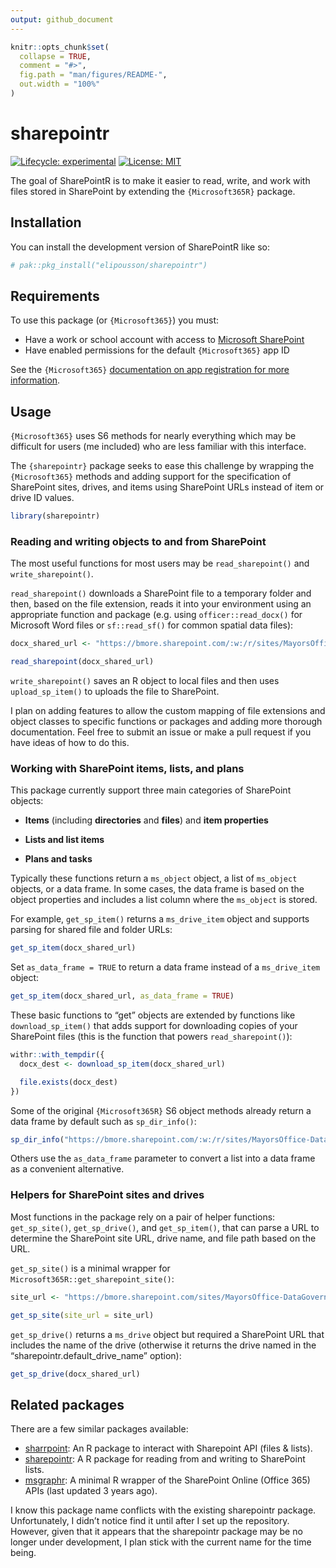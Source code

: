 ```yaml
---
output: github_document
---
```


<!-- README.md is generated from README.Rmd. Please edit that file -->

```r
knitr::opts_chunk$set(
  collapse = TRUE,
  comment = "#>",
  fig.path = "man/figures/README-",
  out.width = "100%"
)
```

# sharepointr

<!-- badges: start -->

[![Lifecycle: experimental](https://img.shields.io/badge/lifecycle-experimental-orange.svg)](https://lifecycle.r-lib.org/articles/stages.html#experimental)
[![License: MIT](https://img.shields.io/badge/License-MIT-yellow.svg)](https://opensource.org/licenses/MIT)

<!-- badges: end -->

The goal of SharePointR is to make it easier to read, write, and work with files stored in SharePoint by extending the `{Microsoft365R}` package.

## Installation

You can install the development version of SharePointR like so:

``` r
# pak::pkg_install("elipousson/sharepointr")
```

## Requirements

To use this package (or `{Microsoft365}`) you must:

-   Have a work or school account with access to [Microsoft SharePoint](https://www.microsoft.com/en-us/microsoft-365/sharepoint/collaboration)
-   Have enabled permissions for the default `{Microsoft365}` app ID

See the `{Microsoft365}` [documentation on app registration for more information](https://github.com/Azure/Microsoft365R/blob/master/inst/app_registration.md).

## Usage

`{Microsoft365}` uses S6 methods for nearly everything which may be difficult for users (me included) who are less familiar with this interface.

The `{sharepointr}` package seeks to ease this challenge by wrapping the `{Microsoft365}` methods and adding support for the specification of SharePoint sites, drives, and items using SharePoint URLs instead of item or drive ID values.

```r
library(sharepointr)
```

### Reading and writing objects to and from SharePoint

The most useful functions for most users may be `read_sharepoint()` and `write_sharepoint()`.

`read_sharepoint()` downloads a SharePoint file to a temporary folder and then, based on the file extension, reads it into your environment using an appropriate function and package (e.g. using `officer::read_docx()` for Microsoft Word files or `sf::read_sf()` for common spatial data files):

```r
docx_shared_url <- "https://bmore.sharepoint.com/:w:/r/sites/MayorsOffice-DataGovernance/Shared%20Documents/General/Baltimore%20Data%20Academy/Baltimore%20Data%20Academy%20Announcement%20Content.docx?d=w0a50d3cd74ce4a8da6d82596037f0148&csf=1&web=1&e=cBURo2"

read_sharepoint(docx_shared_url)
```

`write_sharepoint()` saves an R object to local files and then uses `upload_sp_item()` to uploads the file to SharePoint.

I plan on adding features to allow the custom mapping of file extensions and object classes to specific functions or packages and adding more thorough documentation. Feel free to submit an issue or make a pull request if you have ideas of how to do this.

### Working with SharePoint items, lists, and plans

This package currently support three main categories of SharePoint objects:

-   **Items** (including **directories** and **files**) and **item properties**

-   **Lists and list items**

-   **Plans and tasks**

Typically these functions return a `ms_object` object, a list of `ms_object` objects, or a data frame. In some cases, the data frame is based on the object properties and includes a list column where the `ms_object` is stored.

For example, `get_sp_item()` returns a `ms_drive_item` object and supports parsing for shared file and folder URLs:

```r
get_sp_item(docx_shared_url)
```

Set `as_data_frame = TRUE` to return a data frame instead of a `ms_drive_item` object:

```r
get_sp_item(docx_shared_url, as_data_frame = TRUE)
```

These basic functions to "get" objects are extended by functions like `download_sp_item()` that adds support for downloading copies of your SharePoint files (this is the function that powers `read_sharepoint()`):

```r
withr::with_tempdir({
  docx_dest <- download_sp_item(docx_shared_url)

  file.exists(docx_dest)
})
```

Some of the original `{Microsoft365R}` S6 object methods already return a data frame by default such as `sp_dir_info()`:

```r
sp_dir_info("https://bmore.sharepoint.com/:w:/r/sites/MayorsOffice-DataGovernance/Shared%20Documents/General/Baltimore%20Data%20Academy")
```

Others use the `as_data_frame` parameter to convert a list into a data frame as a convenient alternative.

### Helpers for SharePoint sites and drives

Most functions in the package rely on a pair of helper functions: `get_sp_site()`, `get_sp_drive()`, and `get_sp_item()`, that can parse a URL to determine the SharePoint site URL, drive name, and file path based on the URL.

`get_sp_site()` is a minimal wrapper for `Microsoft365R::get_sharepoint_site()`:

```r
site_url <- "https://bmore.sharepoint.com/sites/MayorsOffice-DataGovernance"

get_sp_site(site_url = site_url)
```

`get_sp_drive()` returns a `ms_drive` object but required a SharePoint URL that includes the name of the drive (otherwise it returns the drive named in the "sharepointr.default_drive_name" option):

```r
get_sp_drive(docx_shared_url)
```

## Related packages

There are a few similar packages available:

-   [sharrpoint](https://gitlab.com/tolmay/sharrpoint): An R package to interact with Sharepoint API (files & lists).
-   [sharepointr](https://github.com/LukasK13/sharepointr): A R package for reading from and writing to SharePoint lists.
-   [msgraphr](https://github.com/davidski/msgraphr): A minimal R wrapper of the SharePoint Online (Office 365) APIs (last updated 3 years ago).

I know this package name conflicts with the existing sharepointr package. Unfortunately, I didn't notice find it until after I set up the repository. However, given that it appears that the sharepointr package may be no longer under development, I plan stick with the current name for the time being.
